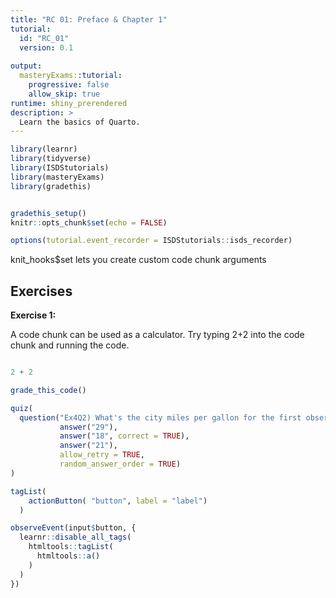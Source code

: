 ```yaml
---
title: "RC 01: Preface & Chapter 1"
tutorial:
  id: "RC_01"
  version: 0.1
  
output:
  masteryExams::tutorial:
    progressive: false
    allow_skip: true
runtime: shiny_prerendered
description: >
  Learn the basics of Quarto.
---
```


```r
library(learnr)
library(tidyverse)
library(ISDStutorials)
library(masteryExams)
library(gradethis)


gradethis_setup()
knitr::opts_chunk$set(echo = FALSE)

options(tutorial.event_recorder = ISDStutorials::isds_recorder)
```


knit_hooks$set lets you create custom code chunk arguments

## Exercises

**Exercise 1:**

A code chunk can be used as a calculator. Try typing 2+2 into the code chunk and running the code.

```r

```

```r
2 + 2
```

```r
grade_this_code()
```

```r

quiz(
  question("Ex4Q2) What's the city miles per gallon for the first observation in the mpg dataframe?",
           answer("29"),
           answer("18", correct = TRUE),
           answer("21"),
           allow_retry = TRUE,
           random_answer_order = TRUE) 
)
```


```r
tagList(
    actionButton( "button", label = "label")
  )
```

```r
observeEvent(input$button, {
  learnr::disable_all_tags(
    htmltools::tagList(
      htmltools::a()
    )
  )
})
```

